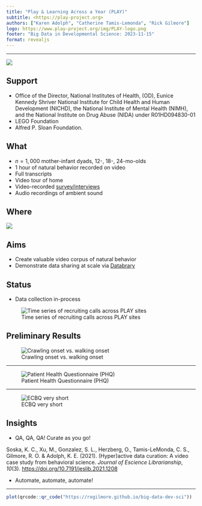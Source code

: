 ```yaml
---
title: "Play & Learning Across a Year (PLAY)"
subtitle: <https://play-project.org>
authors: ["Karen Adolph", "Catherine Tamis-Lemonda", "Rick Gilmore"]
logo: https://www.play-project.org/img/PLAY-logo.png
footer: "Big Data in Developmental Science: 2023-11-15"
format: revealjs
---
```


---

![](https://www.play-project.org/img/PLAY-logo.png)

## Support

- Office of the Director, National Institutes of Health, (OD), Eunice Kennedy Shriver National Institute for Child Health and Human Development (NICHD), the National Institute of Mental Health (NIMH), and the National Institute on Drug Abuse (NIDA) under R01HD094830-01
- LEGO Foundation
- Alfred P. Sloan Foundation.

## What

- $n=1,000$ mother-infant dyads, 12-, 18-, 24-mo-olds
- 1 hour of natural behavior recorded on video
- Full transcripts
- Video tour of home
- Video-recorded [survey/interviews](https://play-behaviorome.github.io/KoBoToolbox/)
- Audio recordings of ambient sound

## Where

![](https://www.play-project.org/img/PLAY-sites.png)

## Aims

- Create valuable video corpus of natural behavior
- Demonstrate data sharing at scale via [Databrary](https://databrary.org)

## Status

- Data collection in-process

![Time series of recruiting calls across PLAY sites](https://play-behaviorome.github.io/KoBoToolbox/include/img/fig-screening-calls-time-series-1.png)

## Preliminary Results

![Crawling onset vs. walking onset](https://play-behaviorome.github.io/KoBoToolbox/include/img/fig-walk-mos-kea-crawl-mos-1.png)

---

![Patient Health Questionnaire (PHQ)](https://play-behaviorome.github.io/KoBoToolbox/include/img/fig-phq4-1.png)

---

![ECBQ very short](https://play-behaviorome.github.io/KoBoToolbox/include/img/purrr-map-ecbq-figs-1.png)

## Insights

- QA, QA, QA! Curate as you go!

Soska, K. C., Xu, M., Gonzalez, S. L., Herzberg, O., Tamis-LeMonda, C. S., Gilmore, R. O. & Adolph, K. E. (2021). (Hyper)active data curation: A video case study from behavioral science. *Journal of Escience Librarianship*, *10*(3). <https://doi.org/10.7191/jeslib.2021.1208>

- Automate, automate, automate!

---

```r
plot(qrcode::qr_code("https://rogilmore.github.io/big-data-dev-sci"))
```


